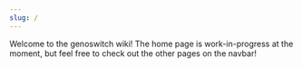 ```yaml
---
slug: /
---
```


Welcome to the genoswitch wiki! The home page is work-in-progress at the moment, but feel free to check out the other pages on the navbar!
